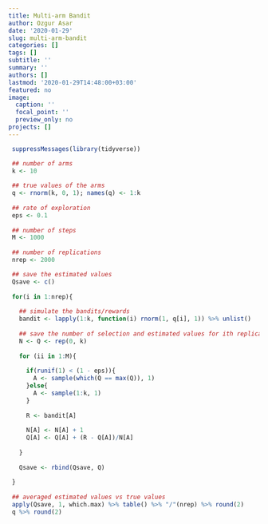 ```yaml
---
title: Multi-arm Bandit
author: Ozgur Asar
date: '2020-01-29'
slug: multi-arm-bandit
categories: []
tags: []
subtitle: ''
summary: ''
authors: []
lastmod: '2020-01-29T14:48:00+03:00'
featured: no
image:
  caption: ''
  focal_point: ''
  preview_only: no
projects: []
---
```


```r
 suppressMessages(library(tidyverse))

 ## number of arms 
 k <- 10
 
 ## true values of the arms
 q <- rnorm(k, 0, 1); names(q) <- 1:k
 
 ## rate of exploration
 eps <- 0.1
 
 ## number of steps
 M <- 1000
 
 ## number of replications
 nrep <- 2000

 ## save the estimated values 
 Qsave <- c()
 
 for(i in 1:nrep){
   
   ## simulate the bandits/rewards
   bandit <- lapply(1:k, function(i) rnorm(1, q[i], 1)) %>% unlist()
   
   ## save the number of selection and estimated values for ith replication
   N <- Q <- rep(0, k)
   
   for (ii in 1:M){
     
     if(runif(1) < (1 - eps)){
       A <- sample(which(Q == max(Q)), 1)
     }else{
       A <- sample(1:k, 1)
     }
     
     R <- bandit[A]
     
     N[A] <- N[A] + 1
     Q[A] <- Q[A] + (R - Q[A])/N[A]
     
   }
   
   Qsave <- rbind(Qsave, Q)
   
 }
 
 ## averaged estimated values vs true values
 apply(Qsave, 1, which.max) %>% table() %>% "/"(nrep) %>% round(2)
 q %>% round(2)
```